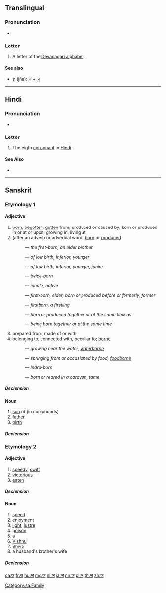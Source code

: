 {{Devanagari character info|hex=091C|name=DEVANAGARI LETTER JA|image=[[File:Deva-ज-order.gif|100px]]|previous=छ|next=झ}}
{{also|ज़}}
==Translingual==

===Pronunciation===
* {{IPA|/dʒə/|lang=mul}}

===Letter===
{{mul-Deva|ja}}

# A letter of the [[Devanagari alphabet]].

====See also====
* [[ज्ञ]] (jña): ज + [[ञ]]

----

==Hindi==

===Pronunciation===
* {{IPA|[d͡ʒə̯]|lang=hi}}

===Letter===
{{head|hi|letter}}

# The eigth [[consonant]] in [[Hindi]].

====See Also====
* {{list:Devanagari script letters/hi}}

----

==Sanskrit==

===Etymology 1===

====Adjective====
{{head|sa|adjective|sc=Deva|tr=ja}}

# [[born]], [[begotten]]. [[gotten]] from; produced or caused by; born or produced in or at or upon; growing in; living at
# (after an adverb or adverbial word) [[born]] or [[produced]]
#: {{term|sc=Deva|अग्रज|tr=ágra-ja|lang=sa}} — ''the first-born, an elder brother''
#: {{term|sc=Deva|अवरज|tr=ávara-já|lang=sa}} — ''of low birth, inferior, younger''
#: {{term|sc=Deva|अवरज|tr=éka-já|lang=sa}} — ''of low birth, inferior, younger, junior''
#: {{term|sc=Deva|द्विज|tr=dvi-já|lang=sa}} — ''twice-born''
#: {{term|sc=Deva|निज|tr=ni-já|lang=sa}} — ''innate, native''
#: {{term|sc=Deva|पूर्वज|tr=pū́rva-já|lang=sa}} — ''first-born, elder; born or produced before or formerly, former''
#: {{term|sc=Deva|प्रथमज|tr=prathamá-já|lang=sa}} — ''firstborn, a firstling''
#: {{term|sc=Deva|सहज|tr=sahá-já|lang=sa}} — ''born or produced together or at the same time as''
#: {{term|sc=Deva|साकंज|tr=sākaṃ-já|lang=sa}} — ''being born together or at the same time''
# prepared from, made of or with
# belonging to, connected with, peculiar to; [[borne]]
#: {{term|sc=Deva|अनूपज|tr=anūpá-ja|lang=sa}} — ''growing near the water, [[waterborne]]''
#: {{term|sc=Deva|अन्नज|tr=anna-ja|lang=sa}} — ''springing from or occasioned by food, [[foodborne]]''
#: {{term|sc=Deva|शक्रज|tr=śakrá-ja|lang=sa}} — ''Indra-born''
#: {{term|sc=Deva|सार्थज|tr=sā-rtha-ja|lang=sa}} — ''born or reared in a caravan, tame''

=====Declension=====
{{sa-decl-adj|ज||j||a|ā|a}}

====Noun====
{{sa-noun|tr=ja|g=m}}

# [[son]] of (in compounds)
# [[father]]
# [[birth]]

=====Declension=====
{{sa-decl-noun-a-m|ज||j|}}

===Etymology 2===

====Adjective====
{{head|sa|adjective|sc=Deva|tr=ja}}

# [[speedy]], [[swift]]
# [[victorious]]
# [[eaten]]

=====Declension=====
{{sa-decl-adj|ज||j||a|ā|a}}

====Noun====
{{sa-noun|tr=ja|g=m}}

# [[speed]]
# [[enjoyment]]
# [[light]], [[lustre]]
# [[poison]]
# a {{term|sc=Deva|पिशाच|tr=piśāca|lang=sa||fiend, ogre, demon, imp, malevolent or devilish being}}
# [[Vishnu]]
# [[Shiva]]
# a husband's brother's wife

=====Declension=====
{{sa-decl-noun-a-m|ज||j|}}

[[Category:sa:Family]]

[[ca:ज]]
[[fr:ज]]
[[hu:ज]]
[[mg:ज]]
[[nl:ज]]
[[ja:ज]]
[[nn:ज]]
[[pl:ज]]
[[th:ज]]
[[zh:ज]]